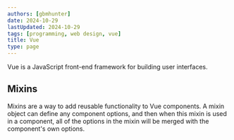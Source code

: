 ```yaml
---
authors: [gbmhunter]
date: 2024-10-29
lastUpdated: 2024-10-29
tags: [programming, web design, vue]
title: Vue
type: page
---
```


Vue is a JavaScript front-end framework for building user interfaces.

## Mixins

Mixins are a way to add reusable functionality to Vue components. A mixin object can define any component options, and then when this mixin is used in a component, all of the options in the mixin will be merged with the component's own options.
